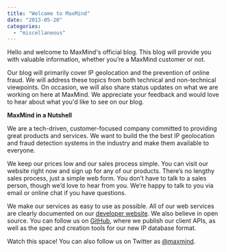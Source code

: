 ```yaml
---
title: "Welcome to MaxMind"
date: "2013-05-20"
categories: 
  - "miscellaneous"
---
```


Hello and welcome to MaxMind's official blog. This blog will provide you with valuable information, whether you’re a MaxMind customer or not.

Our blog will primarily cover IP geolocation and the prevention of online fraud. We will address these topics from both technical and non-technical viewpoints. On occasion, we will also share status updates on what we are working on here at MaxMind. We appreciate your feedback and would love to hear about what you'd like to see on our blog.

**MaxMind in a Nutshell**

We are a tech-driven, customer-focused company committed to providing great products and services. We want to build the the best IP geolocation and fraud detection systems in the industry and make them available to everyone.

We keep our prices low and our sales process simple. You can visit our website right now and sign up for any of our products. There’s no lengthy sales process, just a simple web form. You don’t have to talk to a sales person, though we’d love to hear from you. We’re happy to talk to you via email or online chat if you have questions.

We make our services as easy to use as possible. All of our web services are clearly documented on our [developer website](https://dev.maxmind.com). We also believe in open source. You can follow us on [GitHub](https://github.com/maxmind/), where we publish our client APIs, as well as the spec and creation tools for our new IP database format.

Watch this space! You can also follow us on Twitter as [@maxmind](https://twitter.com/maxmind).
